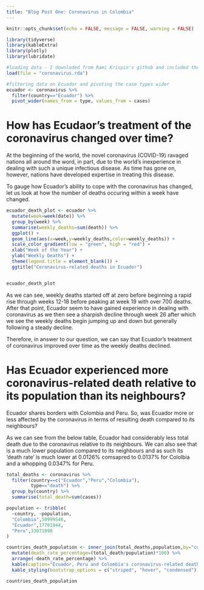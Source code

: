 ```yaml
---
title: "Blog Post One: Coronavirus in Colombia"
---
```


```r
knitr::opts_chunk$set(echo = FALSE, message = FALSE, warning = FALSE)

library(tidyverse)
library(kableExtra)
library(plotly)
library(lubridate)
```


```r
#loading data - I downloded from Rami Krispin's github and included the file in the repository. The data can also be found by installing the `coronavirus` package. 
load(file = "coronavirus.rda")
```


```r
#filtering data on Ecuador and pivoting the case types wider
ecuador <- coronavirus %>%
  filter(country=="Ecuador") %>%
  pivot_wider(names_from = type, values_from = cases)
```

# How has Ecudaor's treatment of the coronavirus changed over time?

At the beginning of the world, the novel coronavirus (COVID-19) ravaged nations all around the word, in part, due to the world's inexperience in dealing with such a unique infectious disease. As time has gone on, however, nations have developed expertise in treating this disease. 

To gauge how Ecuador's ability to cope with the coronavirus has changed, let us look at how the number of deaths occuring within a week have changed.

```r

ecuador_death_plot <- ecuador %>%
  mutate(week=week(date)) %>%
  group_by(week) %>%
  summarise(weekly_deaths=sum(death)) %>%
  ggplot() +
  geom_line(aes(x=week,y=weekly_deaths,color=weekly_deaths)) +
  scale_color_gradient(low = "green", high = "red") +
  xlab("Week of the Year") +
  ylab("Weekly Deaths") +
  theme(legend.title = element_blank()) +
  ggtitle("Coronavirus-related deaths in Ecuador")


ecuador_death_plot
```


As we can see, weekly deaths started off at zero before beginning a rapid rise through weeks 12-18 before peaking at week 19 with over 700 deaths. After that point, Ecuador seem to have gained experience in dealing with coronavirus as we then see a sharpish decline through week 26 after which we see the weekly deaths begin jumping up and down but generally following a steady decline.

Therefore, in answer to our question, we can say that Ecuador's treatment of coronavirus improved over time as the weekly deaths declined.


# Has Ecuador experienced more coronavirus-related death relative to its population than its neighbours?

 Ecuador shares borders with Colombia and Peru. So, was Ecuador more or less affected by the coronavirus in terms of resulting death compared to its neighbours?
 
As we can see from the below table, Ecuador had considerably less total death due to the coronavirus relative to its neighbours. We can also see that is a much lower population compared to its neighbours and as such its 'death rate' is much lower at 0.0126% comsapred to 0.0137% for Cololbia and a whopping 0.0347% for Peru.

```r
total_deaths <- coronavirus %>%
  filter(country==c("Ecuador","Peru","Colombia"),
         type=="death") %>%
  group_by(country) %>%
  summarise(total_death=sum(cases))

population <- tribble(
  ~country, ~population,
  "Colombia",50999546,
  "Ecuador",17701044,
  "Peru",33071098
)

countries_death_population <- inner_join(total_deaths,population,by="country") %>%
  mutate(death_rate_percentage=(total_death/population)*100) %>%
  arrange(-death_rate_percentage) %>%
  kable(caption="Ecuador, Peru and Colombia's coronavirus-related deaths relative to population") %>%
  kable_styling(bootstrap_options = c("striped", "hover", "condensed"))

countries_death_population
```

